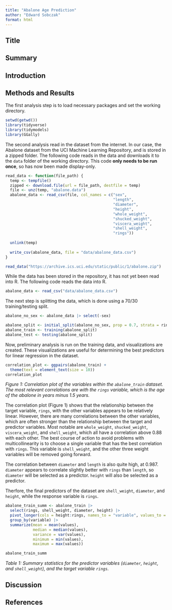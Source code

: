 ```yaml
---
title: "Abalone Age Prediction"
author: "Edward Sobczak"
format: html
---
```


## Title


## Summary


## Introduction



## Methods and Results

The first analysis step is to load necessary packages and set the working directory.

```r
setwd(getwd())
library(tidyverse)
library(tidymodels)
library(GGally)
```

The second analysis read in the dataset from the internet. In our case, the Abalone dataset from the UCI Machine Learning Repository, and is stored in a zipped folder. The following code reads in the data and downloads it to the `data` folder of the working directory. This code **only needs to be run once**, so has now been made display-only.

```r
read_data <- function(file_path) {
  temp <- tempfile()
  zipped <- download.file(url = file_path, destfile = temp)
  file <- unz(temp, "abalone.data")
  abalone_data <- read_csv(file, col_names = c("sex", 
                                               "length", 
                                               "diameter", 
                                               "height", 
                                               "whole_weight", 
                                               "shucked_weight", 
                                               "viscera_weight", 
                                               "shell_weight", 
                                               "rings"))
  
  unlink(temp)
  
  write_csv(abalone_data, file = "data/abalone_data.csv")
}

read_data("https://archive.ics.uci.edu/static/public/1/abalone.zip")
```
While the data has been stored in the repository, it has not yet been read into R. The following code reads the data into R.

```r
abalone_data <- read_csv("data/abalone_data.csv")
```
The next step is splitting the data, which is done using a 70/30 training/testing split.

```r
abalone_no_sex <- abalone_data |> select(-sex)

abalone_split <- initial_split(abalone_no_sex, prop = 0.7, strata = rings)
abalone_train <- training(abalone_split)
abalone_test <- testing(abalone_split)
```

Now, preliminary analysis is run on the training data, and visualizations are created. These visualizations are useful for determining the best predictors for linear regression in the dataset.

```r
correlation_plot <- ggpairs(abalone_train) +
  theme(text = element_text(size = 10))
correlation_plot
```
*Figure 1: Correlation plot of the variables within the `abalone_train` dataset. The most relevant correlations are with the `rings` variable, which is the age of the abalone in years minus 1.5 years.*

The correlation plot (Figure 1) shows that the relationship between the target variable, `rings`, with the other variables appears to be relatively linear. However, there are many correlations between the other variables, which are often stronger than the relationship between the target and predictor variables. Most notable are `whole_weight`, `shucked_weight`, `viscera_weight`, and `shell_weight`, which all have a correlation above 0.88 with each other. The best course of action to avoid problems with multicollinearity is to choose a single variable that has the best correlation with `rings`. This variable is `shell_weight`, and the other three weight variables will be removed going forward.

The correlation between `diameter` and `length` is also quite high, at 0.987. `diameter` appears to correlate slightly better with `rings` than `length`, so `diameter` will be selected as a predictor. `height` will also be selected as a predictor.

Therfore, the final predictors of the dataset are `shell_weight`, `diameter`, and `height`, while the response variable is `rings`.

```r
abalone_train_summ <- abalone_train |> 
  select(rings, shell_weight, diameter, height) |> 
  pivot_longer(cols = height:rings, names_to = "variable", values_to = "values") |> 
  group_by(variable) |> 
  summarize(mean = mean(values),
            median = median(values),
            variance = var(values),
            minimum = min(values),
            maximum = max(values))

abalone_train_summ
```
*Table 1: Summary statistics for the predictor variables (`diameter`, `height`, and `shell_weight`), and the target variable `rings`.*




## Discussion



## References
